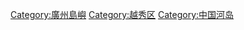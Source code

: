 {{catmore}}

[[Category:廣州島嶼|Category:廣州島嶼]]
[[Category:越秀区|Category:越秀区]]
[[Category:中国河岛|Category:中国河岛]]